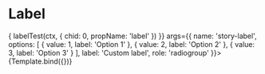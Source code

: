 


<Meta title="Components/RadioGroup/Label" component={VvRadioGroup} />

# Label

<Canvas>
	<Story
		name="Label"
		play={async (ctx) => {
			labelTest(ctx, {
				chid: 0,
				propName: 'label'
			})
		}}
		args={{
			name: 'story-label',
			options: [
				{ value: 1, label: 'Option 1' },
				{ value: 2, label: 'Option 2' },
				{ value: 3, label: 'Option 3' }
			],
			label: 'Custom label',
			role: 'radiogroup'
		}}>
		{Template.bind({})}
	</Story>
</Canvas>
